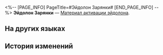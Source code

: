 <%-- [PAGE_INFO]
PageTitle=#Эйдолон Зарянки#
[END_PAGE_INFO] --%>
{{Предмет Инфобокс
|id          = 11309
|Изображение = Предмет Эйдолон Зарянки.png
|Тип         = Материал активации эйдолона
|Инвентарь   = 
|Редкость    = 5
|Эффект      = 
|Описание    = Материал для повышения уровня Эйдолона Зарянки.
}}
'''Эйдолон Зарянки''' — [[Материал активации эйдолона]].

==На других языках==
{{На других языках
|en   = Robin's Eidolon
|zhs  = 【知更鸟】的星魂
|zht  = 【知更鳥】的星魂
|ja   = 「ロビン」の星魂
|ko   = [로빈]의 성혼
|es   = Eidolon de Robin
|fr   = Eidolon de Robin
|ru   = Эйдолон Зарянки
|th   = Eidolon ของ Robin
|vi   = Tinh Hồn Của Robin
|de   = Robins Eidolon
|id   = Robin's Eidolon
|pt   = Eidolon de Robin
}}

==История изменений==
{{История изменений|3.5}}